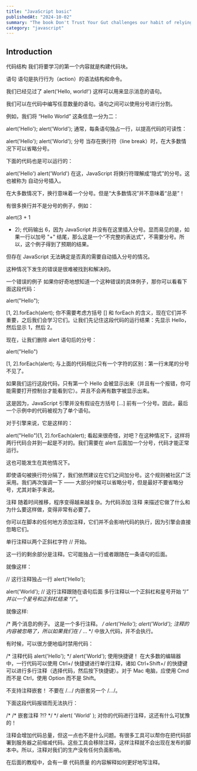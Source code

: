 ```yaml
---
title: "JavaScript basic"
publishedAt: "2024-10-02"
summary: "The book Don't Trust Your Gut challenges our habit of relying on intuition to make decisions in several areas of life through big data and research. Covering nine areas, including marriage, parenting, athleticism, wealth accumulation, entrepreneurship, luck, appearance, pleasure and pain, the book reveals the conclusions of data analysis that run counter to intuition, and advocates using data thinking to optimize work and life and make better decisions."
category: "javascript"
---
```


## Introduction
代码结构
我们将要学习的第一个内容就是构建代码块。

语句
语句是执行行为（action）的语法结构和命令。

我们已经见过了 alert('Hello, world!') 这样可以用来显示消息的语句。

我们可以在代码中编写任意数量的语句。语句之间可以使用分号进行分割。

例如，我们将 “Hello World” 这条信息一分为二：

alert('Hello'); alert('World');
通常，每条语句独占一行，以提高代码的可读性：

alert('Hello');
alert('World');
分号
当存在换行符（line break）时，在大多数情况下可以省略分号。

下面的代码也是可以运行的：

alert('Hello')
alert('World')
在这，JavaScript 将换行符理解成“隐式”的分号。这也被称为 自动分号插入。

在大多数情况下，换行意味着一个分号。但是“大多数情况”并不意味着“总是”！

有很多换行并不是分号的例子，例如：

alert(3 +
1
+ 2);
代码输出 6，因为 JavaScript 并没有在这里插入分号。显而易见的是，如果一行以加号 "+" 结尾，那么这是一个“不完整的表达式”，不需要分号。所以，这个例子得到了预期的结果。

但存在 JavaScript 无法确定是否真的需要自动插入分号的情况。

这种情况下发生的错误是很难被找到和解决的。

一个错误的例子
如果你好奇地想知道一个这种错误的具体例子，那你可以看看下面这段代码：

alert("Hello");

[1, 2].forEach(alert);
你不需要考虑方括号 [] 和 forEach 的含义，现在它们并不重要，之后我们会学习它们。让我们先记住这段代码的运行结果：先显示 Hello，然后显示 1，然后 2。

现在，让我们删除 alert 语句后的分号：

alert("Hello")

[1, 2].forEach(alert);
与上面的代码相比只有一个字符的区别：第一行末尾的分号不见了。

如果我们运行这段代码，只有第一个 Hello 会被显示出来（并且有一个报错，你可能需要打开控制台才能看到它）。并且不会再有数字被显示出来。

这是因为，JavaScript 引擎并没有假设在方括号 [...] 前有一个分号。因此，最后一个示例中的代码被视为了单个语句。

对于引擎来说，它是这样的：

alert("Hello")[1, 2].forEach(alert);
看起来很奇怪，对吧？在这种情况下，这样将两行代码合并到一起是不对的。我们需要在 alert 后面加一个分号，代码才能正常运行。

这也可能发生在其他情况下。

即使语句被换行符分隔了，我们依然建议在它们之间加分号。这个规则被社区广泛采用。我们再次强调一下 —— 大部分时候可以省略分号，但是最好不要省略分号，尤其对新手来说。

注释
随着时间推移，程序变得越来越复杂。为代码添加 注释 来描述它做了什么和为什么要这样做，变得非常有必要了。

你可以在脚本的任何地方添加注释，它们并不会影响代码的执行，因为引擎会直接忽略它们。

单行注释以两个正斜杠字符 // 开始。

这一行的剩余部分是注释。它可能独占一行或者跟随在一条语句的后面。

就像这样：

// 这行注释独占一行
alert('Hello');

alert('World'); // 这行注释跟随在语句后面
多行注释以一个正斜杠和星号开始 “/*” 并以一个星号和正斜杠结束 “*/”。

就像这样:

/* 两个消息的例子。
这是一个多行注释。
*/
alert('Hello');
alert('World');
注释的内容被忽略了，所以如果我们在 /* … */ 中放入代码，并不会执行。

有时候，可以很方便地临时禁用代码：

/* 注释代码
alert('Hello');
*/
alert('World');
使用快捷键！
在大多数的编辑器中，一行代码可以使用 Ctrl+/ 快捷键进行单行注释，诸如 Ctrl+Shift+/ 的快捷键可以进行多行注释（选择代码，然后按下快捷键）。对于 Mac 电脑，应使用 Cmd 而不是 Ctrl，使用 Option 而不是 Shift。

不支持注释嵌套！
不要在 /*...*/ 内嵌套另一个 /*...*/。

下面这段代码报错而无法执行：

/*
  /* 嵌套注释 ?!? */
*/
alert( 'World' );
对你的代码进行注释，这还有什么可犹豫的！

注释会增加代码总量，但这一点也不是什么问题。有很多工具可以帮你在把代码部署到服务器之前缩减代码。这些工具会移除注释，这样注释就不会出现在发布的脚本中。所以，注释对我们的生产没有任何负面影响。

在后面的教程中，会有一章 代码质量 的内容解释如何更好地写注释。